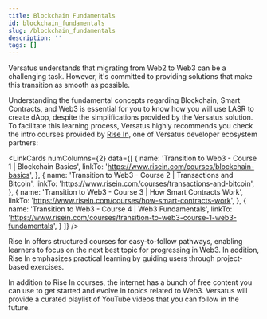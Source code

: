 ```yaml
---
title: Blockchain Fundamentals
id: blockchain_fundamentals
slug: /blockchain_fundamentals
description: ''
tags: []
---
```



Versatus understands that migrating from Web2 to Web3 can be a challenging task. However, it's committed to providing solutions that make this transition as smooth as possible. 

Understanding the fundamental concepts regarding Blockchain, Smart Contracts, and Web3 is essential for you to know how you will use LASR to create dApp, despite the simplifications provided by the Versatus solution. To facilitate this learning process, Versatus highly recommends you check the intro courses provided by [Rise In](https://www.risein.com/), one of Versatus developer ecosystem partners:

<LinkCards numColumns={2} data={[
  {
    name: 'Transition to Web3 - Course 1 | Blockchain Basics',
    linkTo: 'https://www.risein.com/courses/blockchain-basics',
  },
  {
    name: 'Transition to Web3 - Course 2 | Transactions and Bitcoin',
    linkTo: 'https://www.risein.com/courses/transactions-and-bitcoin',
  },
  {
    name: 'Transition to Web3 - Course 3 | How Smart Contracts Work',
    linkTo: 'https://www.risein.com/courses/how-smart-contracts-work',
  },
  {
    name: 'Transition to Web3 - Course 4 | Web3 Fundamentals',
    linkTo: 'https://www.risein.com/courses/transition-to-web3-course-1-web3-fundamentals',
  }
]} />

Rise In offers structured courses for easy-to-follow pathways, enabling learners to focus on the next best topic for progressing in Web3. In addition, Rise In emphasizes practical learning by guiding users through project-based exercises. 

In addition to Rise In courses, the internet has a bunch of free content you can use to get started and evolve in topics related to Web3. Versatus will provide a curated playlist of YouTube videos that you can follow in the future.